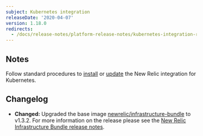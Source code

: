 ```yaml
---
subject: Kubernetes integration
releaseDate: '2020-04-07'
version: 1.18.0
redirects:
  - /docs/release-notes/platform-release-notes/kubernetes-integration-release-notes/new-relic-integration-kubernetes-1180
---
```


## Notes

Follow standard procedures to [install](/docs/integrations/host-integrations/host-integrations-list/kubernetes-monitoring-integration#install) or [update](/docs/integrations/host-integrations/host-integrations-list/kubernetes-monitoring-integration#update) the New Relic integration for Kubernetes.

## Changelog

* **Changed:** Upgraded the base image [newrelic/infrastructure-bundle](https://github.com/newrelic/infrastructure-bundle/releases/tag/1.3.2) to v1.3.2. For more information on the release please see the [New Relic Infrastructure Bundle release notes](https://github.com/newrelic/infrastructure-bundle/releases/tag/1.3.2).
